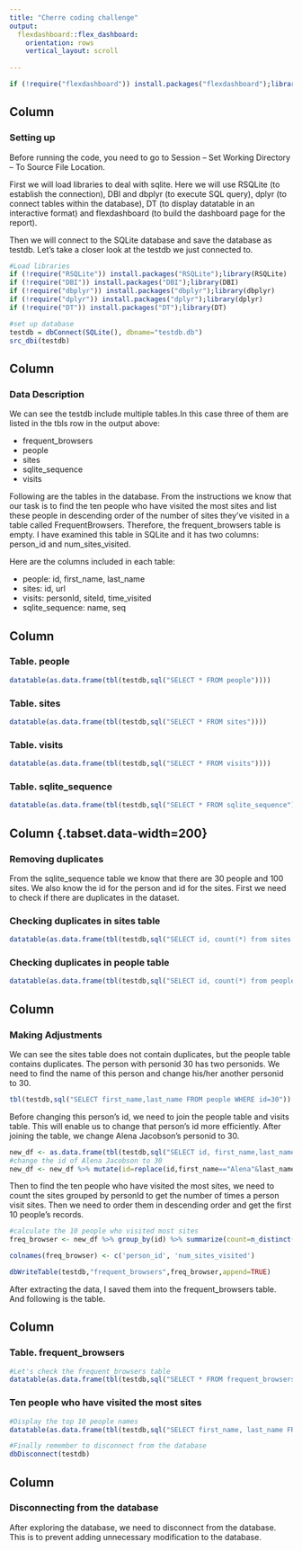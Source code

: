 ```yaml
---
title: "Cherre coding challenge"
output: 
  flexdashboard::flex_dashboard:
    orientation: rows
    vertical_layout: scroll
    
---
```


```r
if (!require("flexdashboard")) install.packages("flexdashboard");library(flexdashboard)

```
Column {data-width=350}
-----------------------------------------------------------------------
### Setting up

Before running the code, you need to go to Session -- Set Working Directory -- To Source File Location.

First we will load libraries to deal with sqlite. Here we will use RSQLite (to establish the connection), DBI and dbplyr (to execute SQL query), dplyr (to connect tables within the database), DT (to display datatable in an interactive format) and flexdashboard (to build the dashboard page for the report).

Then we will connect to the SQLite database and save the database as testdb.
Let's take a closer look at the testdb we just connected to.

```r
#Load libraries
if (!require("RSQLite")) install.packages("RSQLite");library(RSQLite)
if (!require("DBI")) install.packages("DBI");library(DBI)
if (!require("dbplyr")) install.packages("dbplyr");library(dbplyr)
if (!require("dplyr")) install.packages("dplyr");library(dplyr)
if (!require("DT")) install.packages("DT");library(DT)

#set up database
testdb = dbConnect(SQLite(), dbname="testdb.db")
src_dbi(testdb)
```

Column {data-width=350}
-----------------------------------------------------------------------
### Data Description

We can see the testdb include multiple tables.In this case three of them are listed in the tbls row in the output above:

+ frequent_browsers
+ people
+ sites
+ sqlite_sequence
+ visits

Following are the tables in the database. From the instructions we know that our task is to find the ten people who have visited the most sites and list these people in descending order of the number of sites they've visited in a table called FrequentBrowsers. Therefore, the frequent_browsers table is empty. I have examined this table in SQLite and it has two columns: person_id and num_sites_visited.

Here are the columns included in each table:

+ people: id, first_name, last_name
+ sites: id, url
+ visits: personId, siteId, time_visited
+ sqlite_sequence: name, seq


Column {.tabset}
-----------------------------------------------------------------------

### Table. people

```r
datatable(as.data.frame(tbl(testdb,sql("SELECT * FROM people")))) 

```


### Table. sites

```r
datatable(as.data.frame(tbl(testdb,sql("SELECT * FROM sites"))))
```

### Table. visits

```r
datatable(as.data.frame(tbl(testdb,sql("SELECT * FROM visits"))))
```

### Table. sqlite_sequence

```r
datatable(as.data.frame(tbl(testdb,sql("SELECT * FROM sqlite_sequence"))))
```

Column {.tabset.data-width=200}
-----------------------------------------------------------------------

### Removing duplicates

From the sqlite_sequence table we know that there are 30 people and 100 sites. We also know the id for the person and id for the sites. First we need to check if there are duplicates in the dataset.


### Checking duplicates in sites table

```r
datatable(as.data.frame(tbl(testdb,sql("SELECT id, count(*) from sites group by id having count(*) > 1"))))
```

### Checking duplicates in people table

```r
datatable(as.data.frame(tbl(testdb,sql("SELECT id, count(*) from people group by first_name,last_name having count(*) > 1"))))
```

Column {}
-----------------------------------------------------------------------

### Making Adjustments

We can see the sites table does not contain duplicates, but the people table contains duplicates. The person with personid 30 has two personids. We need to find the name of this person and change his/her another personid to 30.

```r
tbl(testdb,sql("SELECT first_name,last_name FROM people WHERE id=30"))
```

Before changing this person's id, we need to join the people table and visits table. This will enable us to change that person's id more efficiently. After joining the table, we change Alena Jacobson's personid to 30.

```r
new_df <- as.data.frame(tbl(testdb,sql("SELECT id, first_name,last_name, siteId FROM people JOIN visits ON people.id = visits.personId")))
#change the id of Alena Jacobson to 30
new_df <- new_df %>% mutate(id=replace(id,first_name=="Alena"&last_name=="Jacobson",30))
```

Then to find the ten people who have visited the most sites, we need to count the sites grouped by personId to get the number of times a person visit sites. Then we need to order them in descending order and get the first 10 people's records.

```r
#calculate the 10 people who visited most sites
freq_browser <- new_df %>% group_by(id) %>% summarize(count=n_distinct(siteId))%>%arrange(desc(count))%>%slice(c(1:10))

colnames(freq_browser) <- c('person_id', 'num_sites_visited')
```

```r
dbWriteTable(testdb,"frequent_browsers",freq_browser,append=TRUE)
```


After extracting the data, I saved them into the frequent_browsers table. 
And following is the table.


Column {}
-----------------------------------------------------------------------

### Table. frequent_browsers

```r
#Let's check the frequent_browsers table 
datatable(as.data.frame(tbl(testdb,sql("SELECT * FROM frequent_browsers"))))

```

### Ten people who have visited the most sites
```r
#Display the top 10 people names
datatable(as.data.frame(tbl(testdb,sql("SELECT first_name, last_name FROM people JOIN frequent_browsers ON people.id = frequent_browsers.person_id"))))

#Finally remember to disconnect from the database
dbDisconnect(testdb)
```

Column {}
-----------------------------------------------------------------------
### Disconnecting from the database

After exploring the database, we need to disconnect from the database. This is to prevent adding unnecessary modification to the database.

